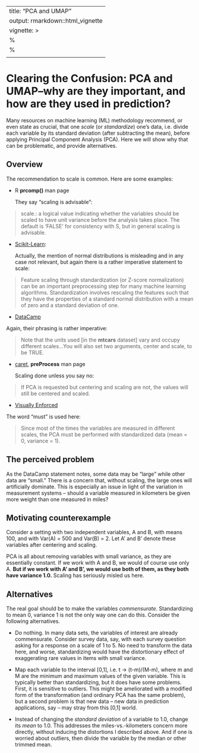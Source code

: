 

---
title: "PCA and UMAP"
output: rmarkdown::html_vignette
vignette: >
  %\VignetteIndexEntry{PCA and UMAP}
  %\VignetteEngine{knitr::rmarkdown}
  \usepackage[utf8]{inputenc}
---


#  Clearing the Confusion: PCA and UMAP--why are they important, and how are they used in prediction?

Many resources on machine learning (ML) methodology recommend, or even
state as crucial, that one *scale* (or *standardize*) one's data, i.e.
divide each variable by its standard deviation (after subtracting the
mean), before applying Principal Component Analysis (PCA).  Here we will
show why that can be problematic, and provide alternatives.

## Overview

The recommendation to scale is common.  Here are some examples: 

* R **prcomp()** man page

    They say "scaling is advisable":

> scale.: a logical value indicating whether the variables should be
>           scaled to have unit variance before the analysis takes place.
>           The default is ‘FALSE’ for consistency with S, but in general
>           scaling is advisable.

* [Scikit-Learn](https://scikit-learn.org/stable/auto_examples/preprocessing/plot_scaling_importance.html):

    Actually, the mention of normal distributions is misleading and in
    any case not relevant, but again there is a rather imperative
    statement to scale:

> Feature scaling through standardization (or Z-score normalization) can
> be an important preprocessing step for many machine learning algorithms.
> Standardization involves rescaling the features such that they have the
> properties of a standard normal distribution with a mean of zero and a
> standard deviation of one.

* [DataCamp](https://www.datacamp.com/community/tutorials/pca-analysis-r)

Again, their phrasing is rather imperative:

> Note that the units used [in the **mtcars** dataset] vary and occupy
> different scales...You will also set two arguments, center and scale, to
> be TRUE. 

* [caret](https://cran.r-project.org/package=caret), **preProcess** man
  page

    Scaling done unless you say no:

> If PCA is requested but centering and scaling are not, the values will
> still be centered and scaled. 

* [Visually Enforced](https://www.gastonsanchez.com/visually-enforced/how-to/2012/06/17/PCA-in-R/)

The word "must" is used here:

> Since most of the times the variables are measured in different scales,
> the PCA must be performed with standardized data (mean = 0, variance =
> 1).

## The perceived problem

As the DataCamp statement notes, some data may be "large" while other
data are "small."  There is a concern that, without scaling, the large
ones will artificially dominate.  This is especially an issue in light
of the variation in measurement systems -- should a variable measured in
kilometers be given more weight than one measured in miles?

## Motivating counterexample

Consider a setting with two independent variables, A and B, with means
100, and with Var(A) = 500 and Var(B) = 2.  Let A' and B' denote these
variables after centering and scaling.

PCA is all about removing variables with small variance, as they are
essentially constant.  If we work with A and B, we would of course use
only A.  **But if we work with A' and B', we would use both of them, as
they both have variance 1.0.**  Scaling has seriously misled us here.

## Alternatives

The real goal should be to make the variables *commensurate*.
Standardizing to mean 0, variance 1 is not the only way one can do this.
Consider the following alternatives.

* Do nothing.  In many data sets, the variables of interest are already
  commensurate.  Consider survey data, say, with each survey question
asking for a response on a scale of 1 to 5.  No need to transform the
data here, and worse, standardizing would have the distortionary effect
of exaggerating rare values in items with small variance.

* Map each variable to the interval [0,1], i.e. t -> (t-m)/(M-m), where
  m and M are the minimum and maximum values of the given variable.
  This is typically better than standardizing, but it does have some
  problems.  First, it is sensitive to outliers.  This might be
  ameliorated with a modified form of the transformation (and ordinary
  PCA has the same problem), but a second problem is that new data --
  new data in prediction applications, say -- may stray from this [0,1]
  world.

* Instead of changing the *standard deviation* of a variable to 1.0,
  change its *mean* to 1.0.  This addresses the miles-vs.-kilometers
concern more directly, without inducing the distortions I described
above.  And if one is worried about outliers, then divide the variable
by the median or other trimmed mean.


